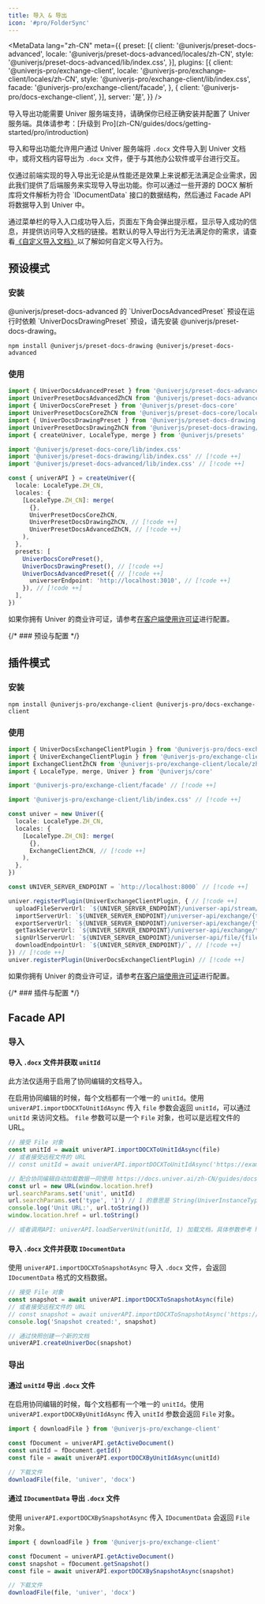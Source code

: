 ```yaml
---
title: 导入 & 导出
icon: '#pro/FolderSync'
---
```


<MetaData
  lang="zh-CN"
  meta={{
    preset: [{
      client: '@univerjs/preset-docs-advanced',
      locale: '@univerjs/preset-docs-advanced/locales/zh-CN',
      style: '@univerjs/preset-docs-advanced/lib/index.css',
    }],
    plugins: [{
      client: '@univerjs-pro/exchange-client',
      locale: '@univerjs-pro/exchange-client/locales/zh-CN',
      style: '@univerjs-pro/exchange-client/lib/index.css',
      facade: '@univerjs-pro/exchange-client/facade',
    }, {
      client: '@univerjs-pro/docs-exchange-client',
    }],
    server: '是',
  }}
/>

<Callout type="warning" title="注意事项">
  导入导出功能需要 Univer 服务端支持，请确保你已经正确安装并配置了 Univer 服务端。具体请参考：[升级到 Pro](zh-CN/guides/docs/getting-started/pro/introduction)
</Callout>

导入和导出功能允许用户通过 Univer 服务端将 `.docx` 文件导入到 Univer 文档中，或将文档内容导出为 `.docx` 文件，便于与其他办公软件或平台进行交互。

<Callout title="为什么 Univer 通过后端服务实现导入导出？">
  仅通过前端实现的导入导出无论是从性能还是效果上来说都无法满足企业需求，因此我们提供了后端服务来实现导入导出功能。你可以通过一些开源的 DOCX 解析库将文件解析为符合 `IDocumentData` 接口的数据结构，然后通过 Facade API 将数据导入到 Univer 中。
</Callout>

通过菜单栏的导入入口成功导入后，页面左下角会弹出提示框，显示导入成功的信息，并提供访问导入文档的链接。若默认的导入导出行为无法满足你的需求，请查看[《自定义导入文档》](/zh-CN/guides/recipes/practices/import-docs)以了解如何自定义导入行为。

## 预设模式

### 安装

<Callout>
  @univerjs/preset-docs-advanced 的 `UniverDocsAdvancedPreset` 预设在运行时依赖 `UniverDocsDrawingPreset` 预设，请先安装 @univerjs/preset-docs-drawing。
</Callout>

```package-install
npm install @univerjs/preset-docs-drawing @univerjs/preset-docs-advanced
```

### 使用

```typescript
import { UniverDocsAdvancedPreset } from '@univerjs/preset-docs-advanced' // [!code ++]
import UniverPresetDocsAdvancedZhCN from '@univerjs/preset-docs-advanced/locales/zh-CN' // [!code ++]
import { UniverDocsCorePreset } from '@univerjs/preset-docs-core'
import UniverPresetDocsCoreZhCN from '@univerjs/preset-docs-core/locales/zh-CN'
import { UniverDocsDrawingPreset } from '@univerjs/preset-docs-drawing' // [!code ++]
import UniverPresetDocsDrawingZhCN from '@univerjs/preset-docs-drawing/locales/zh-CN' // [!code ++]
import { createUniver, LocaleType, merge } from '@univerjs/presets'

import '@univerjs/preset-docs-core/lib/index.css'
import '@univerjs/preset-docs-drawing/lib/index.css' // [!code ++]
import '@univerjs/preset-docs-advanced/lib/index.css' // [!code ++]

const { univerAPI } = createUniver({
  locale: LocaleType.ZH_CN,
  locales: {
    [LocaleType.ZH_CN]: merge(
      {},
      UniverPresetDocsCoreZhCN,
      UniverPresetDocsDrawingZhCN, // [!code ++]
      UniverPresetDocsAdvancedZhCN, // [!code ++]
    ),
  },
  presets: [
    UniverDocsCorePreset(),
    UniverDocsDrawingPreset(), // [!code ++]
    UniverDocsAdvancedPreset({ // [!code ++]
      universerEndpoint: 'http://localhost:3010', // [!code ++]
    }), // [!code ++]
  ],
})
```

如果你拥有 Univer 的商业许可证，请参考[在客户端使用许可证](/zh-CN/guides/docs/getting-started/pro/license#在预设模式中使用)进行配置。

{/* ### 预设与配置 */}

## 插件模式

### 安装

```package-install
npm install @univerjs-pro/exchange-client @univerjs-pro/docs-exchange-client
```

### 使用

```typescript
import { UniverDocsExchangeClientPlugin } from '@univerjs-pro/docs-exchange-client' // [!code ++]
import { UniverExchangeClientPlugin } from '@univerjs-pro/exchange-client' // [!code ++]
import ExchangeClientZhCN from '@univerjs-pro/exchange-client/locale/zh-CN' // [!code ++]
import { LocaleType, merge, Univer } from '@univerjs/core'

import '@univerjs-pro/exchange-client/facade' // [!code ++]

import '@univerjs-pro/exchange-client/lib/index.css' // [!code ++]

const univer = new Univer({
  locale: LocaleType.ZH_CN,
  locales: {
    [LocaleType.ZH_CN]: merge(
      {},
      ExchangeClientZhCN, // [!code ++]
    ),
  },
})

const UNIVER_SERVER_ENDPOINT = `http://localhost:8000` // [!code ++]

univer.registerPlugin(UniverExchangeClientPlugin, { // [!code ++]
  uploadFileServerUrl: `${UNIVER_SERVER_ENDPOINT}/universer-api/stream/file/upload`, // [!code ++]
  importServerUrl: `${UNIVER_SERVER_ENDPOINT}/universer-api/exchange/{type}/import`, // [!code ++]
  exportServerUrl: `${UNIVER_SERVER_ENDPOINT}/universer-api/exchange/{type}/export`, // [!code ++]
  getTaskServerUrl: `${UNIVER_SERVER_ENDPOINT}/universer-api/exchange/task/{taskID}`, // [!code ++]
  signUrlServerUrl: `${UNIVER_SERVER_ENDPOINT}/universer-api/file/{fileID}/sign-url`, // [!code ++]
  downloadEndpointUrl: `${UNIVER_SERVER_ENDPOINT}/`, // [!code ++]
}) // [!code ++]
univer.registerPlugin(UniverDocsExchangeClientPlugin) // [!code ++]
```

如果你拥有 Univer 的商业许可证，请参考[在客户端使用许可证](/zh-CN/guides/docs/getting-started/pro/license#在插件模式中使用)进行配置。

{/* ### 插件与配置 */}

## Facade API

### 导入

#### 导入 `.docx` 文件并获取 `unitId`

<Callout type="warning" title="注意事项">
  此方法仅适用于启用了协同编辑的文档导入。
</Callout>

在启用协同编辑的时候，每个文档都有一个唯一的 `unitId`。使用 `univerAPI.importDOCXToUnitIdAsync` 传入 `file` 参数会返回 `unitId`，可以通过 `unitId` 来访问文档。 `file` 参数可以是一个 `File` 对象，也可以是远程文件的 URL。

```typescript
// 接受 File 对象
const unitId = await univerAPI.importDOCXToUnitIdAsync(file)
// 或者接受远程文件的 URL
// const unitId = await univerAPI.importDOCXToUnitIdAsync('https://example.com/filename.docx');

// 配合协同编辑自动加载数据一同使用 https://docs.univer.ai/zh-CN/guides/docs/features/collaboration#loading-collaborative-documents
const url = new URL(window.location.href)
url.searchParams.set('unit', unitId)
url.searchParams.set('type', '1') // 1 的意思是 String(UniverInstanceType.UNIVER_DOC)
console.log('Unit URL:', url.toString())
window.location.href = url.toString()

// 或者调用API: univerAPI.loadServerUnit(unitId, 1) 加载文档，具体参数参考 https://reference.univer.ai/zh-CN/classes/FUniver#loadserverunit
```

#### 导入 `.docx` 文件并获取 `IDocumentData`

使用 `univerAPI.importDOCXToSnapshotAsync` 导入 `.docx` 文件，会返回 `IDocumentData` 格式的文档数据。

```typescript
// 接受 File 对象
const snapshot = await univerAPI.importDOCXToSnapshotAsync(file)
// 或者接受远程文件的 URL
// const snapshot = await univerAPI.importDOCXToSnapshotAsync('https://example.com/filename.xlsx');
console.log('Snapshot created:', snapshot)

// 通过快照创建一个新的文档
univerAPI.createUniverDoc(snapshot)
```

### 导出

#### 通过 `unitId` 导出 `.docx` 文件

在启用协同编辑的时候，每个文档都有一个唯一的 `unitId`。使用 `univerAPI.exportDOCXByUnitIdAsync` 传入 `unitId` 参数会返回 `File` 对象。

```typescript
import { downloadFile } from '@univerjs-pro/exchange-client'

const fDocument = univerAPI.getActiveDocument()
const unitId = fDocument.getId()
const file = await univerAPI.exportDOCXByUnitIdAsync(unitId)

// 下载文件
downloadFile(file, 'univer', 'docx')
```

#### 通过 `IDocumentData` 导出 `.docx` 文件

使用 `univerAPI.exportDOCXBySnapshotAsync` 传入 `IDocumentData` 会返回 `File` 对象。

```typescript
import { downloadFile } from '@univerjs-pro/exchange-client'

const fDocument = univerAPI.getActiveDocument()
const snapshot = fDocument.getSnapshot()
const file = await univerAPI.exportDOCXBySnapshotAsync(snapshot)

// 下载文件
downloadFile(file, 'univer', 'docx')
```
